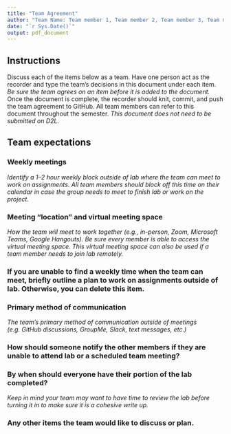 ```yaml
---
title: "Team Agreement"
author: "Team Name: Team member 1, Team member 2, Team member 3, Team member 4"
date: "`r Sys.Date()`"
output: pdf_document
---
```


## Instructions 
Discuss each of the items below as a team. Have one person act as the
recorder and type the team's decisions in this document under each item. 
*Be sure the team agrees on an item before it is added to the document.*
Once the document is complete, the recorder should knit, commit,
and push the team agreement to GitHub. All team members can refer
to this document throughout the semester. 
*This document does not need to be submitted on D2L.*

## Team expectations 

### Weekly meetings
*Identify a 1--2 hour weekly block outside of lab where the team
can meet to work on assignments. All team members should block
off this time on their calendar in case the group needs to meet
to finish lab or work on the project.* 


### Meeting "location" and virtual meeting space
*How the team will meet to work together (e.g., in-person, Zoom,
Microsoft Teams, Google Hangouts). Be sure every member is able to
access the virtual meeting space. This virtual meeting space can also be used if a team member needs to join lab remotely.*


### If you are unable to find a weekly time when the team can meet, briefly outline a plan to work on assignments outside of lab. Otherwise, you can delete this item.


### Primary method of communication
*The team's primary method of communication outside of
meetings (e.g. GitHub discussions, GroupMe, Slack, text messages, etc.)*


### How should someone notify the other members if they are unable to attend lab or a scheduled team meeting?


### By when should everyone have their portion of the lab completed?
*Keep in mind your team may want to have time to review
the lab before turning it in to make sure it is a cohesive write up.* 


### Any other items the team would like to discuss or plan. 




